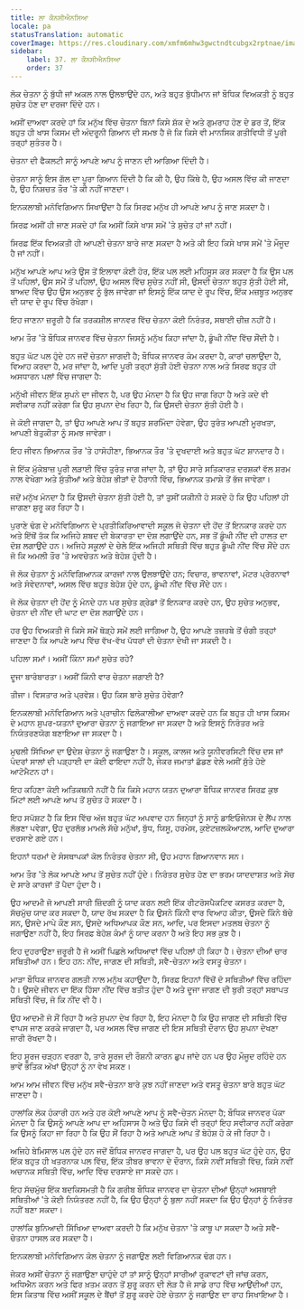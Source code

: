 ```yaml
---
title: ਲਾ ਕੌਨਸੀਐਨਸਿਆ
locale: pa
statusTranslation: automatic
coverImage: https://res.cloudinary.com/xmfm6mhw3gwctndtcubgx2rptnae/image/upload/v1740337243/small_cover_educacion_fundamental_a051170f1c.webp
sidebar:
    label: 37. ਲਾ ਕੌਨਸੀਐਨਸਿਆ
    order: 37
---
```

ਲੋਕ ਚੇਤਨਾ ਨੂੰ ਬੁੱਧੀ ਜਾਂ ਅਕਲ ਨਾਲ ਉਲਝਾਉਂਦੇ ਹਨ, ਅਤੇ ਬਹੁਤ ਬੁੱਧੀਮਾਨ ਜਾਂ ਬੌਧਿਕ ਵਿਅਕਤੀ ਨੂੰ ਬਹੁਤ ਸੁਚੇਤ ਹੋਣ ਦਾ ਦਰਜਾ ਦਿੰਦੇ ਹਨ।

ਅਸੀਂ ਦਾਅਵਾ ਕਰਦੇ ਹਾਂ ਕਿ ਮਨੁੱਖ ਵਿੱਚ ਚੇਤਨਾ ਬਿਨਾਂ ਕਿਸੇ ਸ਼ੱਕ ਦੇ ਅਤੇ ਗੁਮਰਾਹ ਹੋਣ ਦੇ ਡਰ ਤੋਂ, ਇੱਕ ਬਹੁਤ ਹੀ ਖਾਸ ਕਿਸਮ ਦੀ ਅੰਦਰੂਨੀ ਗਿਆਨ ਦੀ ਸਮਝ ਹੈ ਜੋ ਕਿ ਕਿਸੇ ਵੀ ਮਾਨਸਿਕ ਗਤੀਵਿਧੀ ਤੋਂ ਪੂਰੀ ਤਰ੍ਹਾਂ ਸੁਤੰਤਰ ਹੈ।

ਚੇਤਨਾ ਦੀ ਫੈਕਲਟੀ ਸਾਨੂੰ ਆਪਣੇ ਆਪ ਨੂੰ ਜਾਣਨ ਦੀ ਆਗਿਆ ਦਿੰਦੀ ਹੈ।

ਚੇਤਨਾ ਸਾਨੂੰ ਇਸ ਗੱਲ ਦਾ ਪੂਰਾ ਗਿਆਨ ਦਿੰਦੀ ਹੈ ਕਿ ਕੀ ਹੈ, ਉਹ ਕਿੱਥੇ ਹੈ, ਉਹ ਅਸਲ ਵਿੱਚ ਕੀ ਜਾਣਦਾ ਹੈ, ਉਹ ਨਿਸ਼ਚਤ ਤੌਰ 'ਤੇ ਕੀ ਨਹੀਂ ਜਾਣਦਾ।

ਇਨਕਲਾਬੀ ਮਨੋਵਿਗਿਆਨ ਸਿਖਾਉਂਦਾ ਹੈ ਕਿ ਸਿਰਫ ਮਨੁੱਖ ਹੀ ਆਪਣੇ ਆਪ ਨੂੰ ਜਾਣ ਸਕਦਾ ਹੈ।

ਸਿਰਫ਼ ਅਸੀਂ ਹੀ ਜਾਣ ਸਕਦੇ ਹਾਂ ਕਿ ਅਸੀਂ ਕਿਸੇ ਖਾਸ ਸਮੇਂ 'ਤੇ ਸੁਚੇਤ ਹਾਂ ਜਾਂ ਨਹੀਂ।

ਸਿਰਫ਼ ਇੱਕ ਵਿਅਕਤੀ ਹੀ ਆਪਣੀ ਚੇਤਨਾ ਬਾਰੇ ਜਾਣ ਸਕਦਾ ਹੈ ਅਤੇ ਕੀ ਇਹ ਕਿਸੇ ਖਾਸ ਸਮੇਂ 'ਤੇ ਮੌਜੂਦ ਹੈ ਜਾਂ ਨਹੀਂ।

ਮਨੁੱਖ ਆਪਣੇ ਆਪ ਅਤੇ ਉਸ ਤੋਂ ਇਲਾਵਾ ਕੋਈ ਹੋਰ, ਇੱਕ ਪਲ ਲਈ ਮਹਿਸੂਸ ਕਰ ਸਕਦਾ ਹੈ ਕਿ ਉਸ ਪਲ ਤੋਂ ਪਹਿਲਾਂ, ਉਸ ਸਮੇਂ ਤੋਂ ਪਹਿਲਾਂ, ਉਹ ਅਸਲ ਵਿੱਚ ਸੁਚੇਤ ਨਹੀਂ ਸੀ, ਉਸਦੀ ਚੇਤਨਾ ਬਹੁਤ ਸੁੱਤੀ ਹੋਈ ਸੀ, ਬਾਅਦ ਵਿੱਚ ਉਹ ਉਸ ਅਨੁਭਵ ਨੂੰ ਭੁੱਲ ਜਾਵੇਗਾ ਜਾਂ ਇਸਨੂੰ ਇੱਕ ਯਾਦ ਦੇ ਰੂਪ ਵਿੱਚ, ਇੱਕ ਮਜ਼ਬੂਤ ਅਨੁਭਵ ਦੀ ਯਾਦ ਦੇ ਰੂਪ ਵਿੱਚ ਰੱਖੇਗਾ।

ਇਹ ਜਾਣਨਾ ਜ਼ਰੂਰੀ ਹੈ ਕਿ ਤਰਕਸ਼ੀਲ ਜਾਨਵਰ ਵਿੱਚ ਚੇਤਨਾ ਕੋਈ ਨਿਰੰਤਰ, ਸਥਾਈ ਚੀਜ਼ ਨਹੀਂ ਹੈ।

ਆਮ ਤੌਰ 'ਤੇ ਬੌਧਿਕ ਜਾਨਵਰ ਵਿੱਚ ਚੇਤਨਾ ਜਿਸਨੂੰ ਮਨੁੱਖ ਕਿਹਾ ਜਾਂਦਾ ਹੈ, ਡੂੰਘੀ ਨੀਂਦ ਵਿੱਚ ਸੌਂਦੀ ਹੈ।

ਬਹੁਤ ਘੱਟ ਪਲ ਹੁੰਦੇ ਹਨ ਜਦੋਂ ਚੇਤਨਾ ਜਾਗਦੀ ਹੈ; ਬੌਧਿਕ ਜਾਨਵਰ ਕੰਮ ਕਰਦਾ ਹੈ, ਕਾਰਾਂ ਚਲਾਉਂਦਾ ਹੈ, ਵਿਆਹ ਕਰਦਾ ਹੈ, ਮਰ ਜਾਂਦਾ ਹੈ, ਆਦਿ ਪੂਰੀ ਤਰ੍ਹਾਂ ਸੁੱਤੀ ਹੋਈ ਚੇਤਨਾ ਨਾਲ ਅਤੇ ਸਿਰਫ ਬਹੁਤ ਹੀ ਅਸਧਾਰਨ ਪਲਾਂ ਵਿੱਚ ਜਾਗਦਾ ਹੈ:

ਮਨੁੱਖੀ ਜੀਵਨ ਇੱਕ ਸੁਪਨੇ ਦਾ ਜੀਵਨ ਹੈ, ਪਰ ਉਹ ਮੰਨਦਾ ਹੈ ਕਿ ਉਹ ਜਾਗ ਰਿਹਾ ਹੈ ਅਤੇ ਕਦੇ ਵੀ ਸਵੀਕਾਰ ਨਹੀਂ ਕਰੇਗਾ ਕਿ ਉਹ ਸੁਪਨਾ ਦੇਖ ਰਿਹਾ ਹੈ, ਕਿ ਉਸਦੀ ਚੇਤਨਾ ਸੁੱਤੀ ਹੋਈ ਹੈ।

ਜੇ ਕੋਈ ਜਾਗਦਾ ਹੈ, ਤਾਂ ਉਹ ਆਪਣੇ ਆਪ ਤੋਂ ਬਹੁਤ ਸ਼ਰਮਿੰਦਾ ਹੋਵੇਗਾ, ਉਹ ਤੁਰੰਤ ਆਪਣੀ ਮੂਰਖਤਾ, ਆਪਣੀ ਬੇਤੁਕੀਤਾ ਨੂੰ ਸਮਝ ਜਾਵੇਗਾ।

ਇਹ ਜੀਵਨ ਭਿਆਨਕ ਤੌਰ 'ਤੇ ਹਾਸੋਹੀਣਾ, ਭਿਆਨਕ ਤੌਰ 'ਤੇ ਦੁਖਦਾਈ ਅਤੇ ਬਹੁਤ ਘੱਟ ਸ਼ਾਨਦਾਰ ਹੈ।

ਜੇ ਇੱਕ ਮੁੱਕੇਬਾਜ਼ ਪੂਰੀ ਲੜਾਈ ਵਿੱਚ ਤੁਰੰਤ ਜਾਗ ਜਾਂਦਾ ਹੈ, ਤਾਂ ਉਹ ਸਾਰੇ ਸਤਿਕਾਰਤ ਦਰਸ਼ਕਾਂ ਵੱਲ ਸ਼ਰਮ ਨਾਲ ਵੇਖੇਗਾ ਅਤੇ ਸੁੱਤੀਆਂ ਅਤੇ ਬੇਹੋਸ਼ ਭੀੜਾਂ ਦੇ ਹੈਰਾਨੀ ਵਿੱਚ, ਭਿਆਨਕ ਤਮਾਸ਼ੇ ਤੋਂ ਭੱਜ ਜਾਵੇਗਾ।

ਜਦੋਂ ਮਨੁੱਖ ਮੰਨਦਾ ਹੈ ਕਿ ਉਸਦੀ ਚੇਤਨਾ ਸੁੱਤੀ ਹੋਈ ਹੈ, ਤਾਂ ਤੁਸੀਂ ਯਕੀਨੀ ਹੋ ਸਕਦੇ ਹੋ ਕਿ ਉਹ ਪਹਿਲਾਂ ਹੀ ਜਾਗਣਾ ਸ਼ੁਰੂ ਕਰ ਰਿਹਾ ਹੈ।

ਪੁਰਾਣੇ ਢੰਗ ਦੇ ਮਨੋਵਿਗਿਆਨ ਦੇ ਪ੍ਰਤੀਕਿਰਿਆਵਾਦੀ ਸਕੂਲ ਜੋ ਚੇਤਨਾ ਦੀ ਹੋਂਦ ਤੋਂ ਇਨਕਾਰ ਕਰਦੇ ਹਨ ਅਤੇ ਇੱਥੋਂ ਤੱਕ ਕਿ ਅਜਿਹੇ ਸ਼ਬਦ ਦੀ ਬੇਕਾਰਤਾ ਦਾ ਦੋਸ਼ ਲਗਾਉਂਦੇ ਹਨ, ਸਭ ਤੋਂ ਡੂੰਘੀ ਨੀਂਦ ਦੀ ਹਾਲਤ ਦਾ ਦੋਸ਼ ਲਗਾਉਂਦੇ ਹਨ। ਅਜਿਹੇ ਸਕੂਲਾਂ ਦੇ ਚੇਲੇ ਇੱਕ ਅਜਿਹੀ ਸਥਿਤੀ ਵਿੱਚ ਬਹੁਤ ਡੂੰਘੀ ਨੀਂਦ ਵਿੱਚ ਸੌਂਦੇ ਹਨ ਜੋ ਕਿ ਅਮਲੀ ਤੌਰ 'ਤੇ ਅਵਚੇਤਨ ਅਤੇ ਬੇਹੋਸ਼ ਹੁੰਦੀ ਹੈ।

ਜੋ ਲੋਕ ਚੇਤਨਾ ਨੂੰ ਮਨੋਵਿਗਿਆਨਕ ਕਾਰਜਾਂ ਨਾਲ ਉਲਝਾਉਂਦੇ ਹਨ; ਵਿਚਾਰ, ਭਾਵਨਾਵਾਂ, ਮੋਟਰ ਪ੍ਰੇਰਨਾਵਾਂ ਅਤੇ ਸੰਵੇਦਨਾਵਾਂ, ਅਸਲ ਵਿੱਚ ਬਹੁਤ ਬੇਹੋਸ਼ ਹੁੰਦੇ ਹਨ, ਡੂੰਘੀ ਨੀਂਦ ਵਿੱਚ ਸੌਂਦੇ ਹਨ।

ਜੋ ਲੋਕ ਚੇਤਨਾ ਦੀ ਹੋਂਦ ਨੂੰ ਮੰਨਦੇ ਹਨ ਪਰ ਸੁਚੇਤ ਗ੍ਰੇਡਾਂ ਤੋਂ ਇਨਕਾਰ ਕਰਦੇ ਹਨ, ਉਹ ਸੁਚੇਤ ਅਨੁਭਵ, ਚੇਤਨਾ ਦੀ ਨੀਂਦ ਦੀ ਘਾਟ ਦਾ ਦੋਸ਼ ਲਗਾਉਂਦੇ ਹਨ।

ਹਰ ਉਹ ਵਿਅਕਤੀ ਜੋ ਕਿਸੇ ਸਮੇਂ ਥੋੜ੍ਹੇ ਸਮੇਂ ਲਈ ਜਾਗਿਆ ਹੈ, ਉਹ ਆਪਣੇ ਤਜ਼ਰਬੇ ਤੋਂ ਚੰਗੀ ਤਰ੍ਹਾਂ ਜਾਣਦਾ ਹੈ ਕਿ ਆਪਣੇ ਆਪ ਵਿੱਚ ਵੱਖ-ਵੱਖ ਪੱਧਰਾਂ ਦੀ ਚੇਤਨਾ ਦੇਖੀ ਜਾ ਸਕਦੀ ਹੈ।

ਪਹਿਲਾ ਸਮਾਂ। ਅਸੀਂ ਕਿੰਨਾ ਸਮਾਂ ਸੁਚੇਤ ਰਹੇ?

ਦੂਜਾ ਬਾਰੰਬਾਰਤਾ। ਅਸੀਂ ਕਿੰਨੀ ਵਾਰ ਚੇਤਨਾ ਜਗਾਈ ਹੈ?

ਤੀਜਾ। ਵਿਸਤਾਰ ਅਤੇ ਪ੍ਰਵੇਸ਼। ਉਹ ਕਿਸ ਬਾਰੇ ਸੁਚੇਤ ਹੋਵੇਗਾ?

ਇਨਕਲਾਬੀ ਮਨੋਵਿਗਿਆਨ ਅਤੇ ਪ੍ਰਾਚੀਨ ਫਿਲੋਕਾਲੀਆ ਦਾਅਵਾ ਕਰਦੇ ਹਨ ਕਿ ਬਹੁਤ ਹੀ ਖਾਸ ਕਿਸਮ ਦੇ ਮਹਾਨ ਸੁਪਰ-ਯਤਨਾਂ ਦੁਆਰਾ ਚੇਤਨਾ ਨੂੰ ਜਗਾਇਆ ਜਾ ਸਕਦਾ ਹੈ ਅਤੇ ਇਸਨੂੰ ਨਿਰੰਤਰ ਅਤੇ ਨਿਯੰਤਰਣਯੋਗ ਬਣਾਇਆ ਜਾ ਸਕਦਾ ਹੈ।

ਮੁਢਲੀ ਸਿੱਖਿਆ ਦਾ ਉਦੇਸ਼ ਚੇਤਨਾ ਨੂੰ ਜਗਾਉਣਾ ਹੈ। ਸਕੂਲ, ਕਾਲਜ ਅਤੇ ਯੂਨੀਵਰਸਿਟੀ ਵਿੱਚ ਦਸ ਜਾਂ ਪੰਦਰਾਂ ਸਾਲਾਂ ਦੀ ਪੜ੍ਹਾਈ ਦਾ ਕੋਈ ਫਾਇਦਾ ਨਹੀਂ ਹੈ, ਜੇਕਰ ਜਮਾਤਾਂ ਛੱਡਣ ਵੇਲੇ ਅਸੀਂ ਸੁੱਤੇ ਹੋਏ ਆਟੋਮੈਟਨ ਹਾਂ।

ਇਹ ਕਹਿਣਾ ਕੋਈ ਅਤਿਕਥਨੀ ਨਹੀਂ ਹੈ ਕਿ ਕਿਸੇ ਮਹਾਨ ਯਤਨ ਦੁਆਰਾ ਬੌਧਿਕ ਜਾਨਵਰ ਸਿਰਫ਼ ਕੁਝ ਮਿੰਟਾਂ ਲਈ ਆਪਣੇ ਆਪ ਤੋਂ ਸੁਚੇਤ ਹੋ ਸਕਦਾ ਹੈ।

ਇਹ ਸਪੱਸ਼ਟ ਹੈ ਕਿ ਇਸ ਵਿੱਚ ਅੱਜ ਬਹੁਤ ਘੱਟ ਅਪਵਾਦ ਹਨ ਜਿਨ੍ਹਾਂ ਨੂੰ ਸਾਨੂੰ ਡਾਇਓਜੇਨਸ ਦੇ ਲੈਂਪ ਨਾਲ ਲੱਭਣਾ ਪਵੇਗਾ, ਉਹ ਦੁਰਲੱਭ ਮਾਮਲੇ ਸੱਚੇ ਮਨੁੱਖਾਂ, ਬੁੱਧ, ਯਿਸੂ, ਹਰਮੇਸ, ਕੁਏਟਜ਼ਲਕੋਆਟਲ, ਆਦਿ ਦੁਆਰਾ ਦਰਸਾਏ ਗਏ ਹਨ।

ਇਹਨਾਂ ਧਰਮਾਂ ਦੇ ਸੰਸਥਾਪਕਾਂ ਕੋਲ ਨਿਰੰਤਰ ਚੇਤਨਾ ਸੀ, ਉਹ ਮਹਾਨ ਗਿਆਨਵਾਨ ਸਨ।

ਆਮ ਤੌਰ 'ਤੇ ਲੋਕ ਆਪਣੇ ਆਪ ਤੋਂ ਸੁਚੇਤ ਨਹੀਂ ਹੁੰਦੇ। ਨਿਰੰਤਰ ਸੁਚੇਤ ਹੋਣ ਦਾ ਭਰਮ ਯਾਦਦਾਸ਼ਤ ਅਤੇ ਸੋਚ ਦੇ ਸਾਰੇ ਕਾਰਜਾਂ ਤੋਂ ਪੈਦਾ ਹੁੰਦਾ ਹੈ।

ਉਹ ਆਦਮੀ ਜੋ ਆਪਣੀ ਸਾਰੀ ਜ਼ਿੰਦਗੀ ਨੂੰ ਯਾਦ ਕਰਨ ਲਈ ਇੱਕ ਰੀਟਰੋਸਪੈਕਟਿਵ ਕਸਰਤ ਕਰਦਾ ਹੈ, ਸੱਚਮੁੱਚ ਯਾਦ ਕਰ ਸਕਦਾ ਹੈ, ਯਾਦ ਰੱਖ ਸਕਦਾ ਹੈ ਕਿ ਉਸਨੇ ਕਿੰਨੀ ਵਾਰ ਵਿਆਹ ਕੀਤਾ, ਉਸਦੇ ਕਿੰਨੇ ਬੱਚੇ ਸਨ, ਉਸਦੇ ਮਾਪੇ ਕੌਣ ਸਨ, ਉਸਦੇ ਅਧਿਆਪਕ ਕੌਣ ਸਨ, ਆਦਿ, ਪਰ ਇਸਦਾ ਮਤਲਬ ਚੇਤਨਾ ਨੂੰ ਜਗਾਉਣਾ ਨਹੀਂ ਹੈ, ਇਹ ਸਿਰਫ਼ ਬੇਹੋਸ਼ ਕੰਮਾਂ ਨੂੰ ਯਾਦ ਕਰਨਾ ਹੈ ਅਤੇ ਇਹ ਸਭ ਕੁਝ ਹੈ।

ਇਹ ਦੁਹਰਾਉਣਾ ਜ਼ਰੂਰੀ ਹੈ ਜੋ ਅਸੀਂ ਪਿਛਲੇ ਅਧਿਆਵਾਂ ਵਿੱਚ ਪਹਿਲਾਂ ਹੀ ਕਿਹਾ ਹੈ। ਚੇਤਨਾ ਦੀਆਂ ਚਾਰ ਸਥਿਤੀਆਂ ਹਨ। ਇਹ ਹਨ: ਨੀਂਦ, ਜਾਗਣ ਦੀ ਸਥਿਤੀ, ਸਵੈ-ਚੇਤਨਾ ਅਤੇ ਵਸਤੂ ਚੇਤਨਾ।

ਮਾੜਾ ਬੌਧਿਕ ਜਾਨਵਰ ਗਲਤੀ ਨਾਲ ਮਨੁੱਖ ਕਹਾਉਂਦਾ ਹੈ, ਸਿਰਫ਼ ਇਹਨਾਂ ਵਿੱਚੋਂ ਦੋ ਸਥਿਤੀਆਂ ਵਿੱਚ ਰਹਿੰਦਾ ਹੈ। ਉਸਦੇ ਜੀਵਨ ਦਾ ਇੱਕ ਹਿੱਸਾ ਨੀਂਦ ਵਿੱਚ ਬਤੀਤ ਹੁੰਦਾ ਹੈ ਅਤੇ ਦੂਜਾ ਜਾਗਣ ਦੀ ਬੁਰੀ ਤਰ੍ਹਾਂ ਸਥਾਪਤ ਸਥਿਤੀ ਵਿੱਚ, ਜੋ ਕਿ ਨੀਂਦ ਵੀ ਹੈ।

ਉਹ ਆਦਮੀ ਜੋ ਸੌਂ ਰਿਹਾ ਹੈ ਅਤੇ ਸੁਪਨਾ ਦੇਖ ਰਿਹਾ ਹੈ, ਇਹ ਮੰਨਦਾ ਹੈ ਕਿ ਉਹ ਜਾਗਣ ਦੀ ਸਥਿਤੀ ਵਿੱਚ ਵਾਪਸ ਜਾਣ ਕਰਕੇ ਜਾਗਦਾ ਹੈ, ਪਰ ਅਸਲ ਵਿੱਚ ਜਾਗਣ ਦੀ ਇਸ ਸਥਿਤੀ ਦੌਰਾਨ ਉਹ ਸੁਪਨਾ ਦੇਖਣਾ ਜਾਰੀ ਰੱਖਦਾ ਹੈ।

ਇਹ ਸੂਰਜ ਚੜ੍ਹਨ ਵਰਗਾ ਹੈ, ਤਾਰੇ ਸੂਰਜ ਦੀ ਰੌਸ਼ਨੀ ਕਾਰਨ ਛੁਪ ਜਾਂਦੇ ਹਨ ਪਰ ਉਹ ਮੌਜੂਦ ਰਹਿੰਦੇ ਹਨ ਭਾਵੇਂ ਭੌਤਿਕ ਅੱਖਾਂ ਉਨ੍ਹਾਂ ਨੂੰ ਨਾ ਵੇਖ ਸਕਣ।

ਆਮ ਆਮ ਜੀਵਨ ਵਿੱਚ ਮਨੁੱਖ ਸਵੈ-ਚੇਤਨਾ ਬਾਰੇ ਕੁਝ ਨਹੀਂ ਜਾਣਦਾ ਅਤੇ ਵਸਤੂ ਚੇਤਨਾ ਬਾਰੇ ਬਹੁਤ ਘੱਟ ਜਾਣਦਾ ਹੈ।

ਹਾਲਾਂਕਿ ਲੋਕ ਹੰਕਾਰੀ ਹਨ ਅਤੇ ਹਰ ਕੋਈ ਆਪਣੇ ਆਪ ਨੂੰ ਸਵੈ-ਚੇਤਨ ਮੰਨਦਾ ਹੈ; ਬੌਧਿਕ ਜਾਨਵਰ ਪੱਕਾ ਮੰਨਦਾ ਹੈ ਕਿ ਉਸਨੂੰ ਆਪਣੇ ਆਪ ਦਾ ਅਹਿਸਾਸ ਹੈ ਅਤੇ ਉਹ ਕਿਸੇ ਵੀ ਤਰ੍ਹਾਂ ਇਹ ਸਵੀਕਾਰ ਨਹੀਂ ਕਰੇਗਾ ਕਿ ਉਸਨੂੰ ਕਿਹਾ ਜਾ ਰਿਹਾ ਹੈ ਕਿ ਉਹ ਸੌਂ ਰਿਹਾ ਹੈ ਅਤੇ ਆਪਣੇ ਆਪ ਤੋਂ ਬੇਹੋਸ਼ ਹੋ ਕੇ ਜੀ ਰਿਹਾ ਹੈ।

ਅਜਿਹੇ ਬੇਮਿਸਾਲ ਪਲ ਹੁੰਦੇ ਹਨ ਜਦੋਂ ਬੌਧਿਕ ਜਾਨਵਰ ਜਾਗਦਾ ਹੈ, ਪਰ ਉਹ ਪਲ ਬਹੁਤ ਘੱਟ ਹੁੰਦੇ ਹਨ, ਉਹ ਇੱਕ ਬਹੁਤ ਹੀ ਖਤਰਨਾਕ ਪਲ ਵਿੱਚ, ਇੱਕ ਤੀਬਰ ਭਾਵਨਾ ਦੇ ਦੌਰਾਨ, ਕਿਸੇ ਨਵੀਂ ਸਥਿਤੀ ਵਿੱਚ, ਕਿਸੇ ਨਵੀਂ ਅਚਾਨਕ ਸਥਿਤੀ ਵਿੱਚ, ਆਦਿ ਵਿੱਚ ਦਰਸਾਏ ਜਾ ਸਕਦੇ ਹਨ।

ਇਹ ਸੱਚਮੁੱਚ ਇੱਕ ਬਦਕਿਸਮਤੀ ਹੈ ਕਿ ਗਰੀਬ ਬੌਧਿਕ ਜਾਨਵਰ ਦਾ ਚੇਤਨਾ ਦੀਆਂ ਉਨ੍ਹਾਂ ਅਸਥਾਈ ਸਥਿਤੀਆਂ 'ਤੇ ਕੋਈ ਨਿਯੰਤਰਣ ਨਹੀਂ ਹੈ, ਕਿ ਉਹ ਉਨ੍ਹਾਂ ਨੂੰ ਬੁਲਾ ਨਹੀਂ ਸਕਦਾ ਕਿ ਉਹ ਉਨ੍ਹਾਂ ਨੂੰ ਨਿਰੰਤਰ ਨਹੀਂ ਬਣਾ ਸਕਦਾ।

ਹਾਲਾਂਕਿ ਬੁਨਿਆਦੀ ਸਿੱਖਿਆ ਦਾਅਵਾ ਕਰਦੀ ਹੈ ਕਿ ਮਨੁੱਖ ਚੇਤਨਾ 'ਤੇ ਕਾਬੂ ਪਾ ਸਕਦਾ ਹੈ ਅਤੇ ਸਵੈ-ਚੇਤਨਾ ਹਾਸਲ ਕਰ ਸਕਦਾ ਹੈ।

ਇਨਕਲਾਬੀ ਮਨੋਵਿਗਿਆਨ ਕੋਲ ਚੇਤਨਾ ਨੂੰ ਜਗਾਉਣ ਲਈ ਵਿਗਿਆਨਕ ਢੰਗ ਹਨ।

ਜੇਕਰ ਅਸੀਂ ਚੇਤਨਾ ਨੂੰ ਜਗਾਉਣਾ ਚਾਹੁੰਦੇ ਹਾਂ ਤਾਂ ਸਾਨੂੰ ਉਨ੍ਹਾਂ ਸਾਰੀਆਂ ਰੁਕਾਵਟਾਂ ਦੀ ਜਾਂਚ ਕਰਨ, ਅਧਿਐਨ ਕਰਨ ਅਤੇ ਫਿਰ ਖ਼ਤਮ ਕਰਨ ਤੋਂ ਸ਼ੁਰੂ ਕਰਨ ਦੀ ਲੋੜ ਹੈ ਜੋ ਸਾਡੇ ਰਾਹ ਵਿੱਚ ਆਉਂਦੀਆਂ ਹਨ, ਇਸ ਕਿਤਾਬ ਵਿੱਚ ਅਸੀਂ ਸਕੂਲ ਦੇ ਬੈਂਚਾਂ ਤੋਂ ਸ਼ੁਰੂ ਕਰਦੇ ਹੋਏ ਚੇਤਨਾ ਨੂੰ ਜਗਾਉਣ ਦਾ ਰਾਹ ਸਿਖਾਇਆ ਹੈ।

